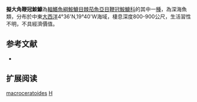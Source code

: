 {{Speciesbox
| name = 擬大角鞭冠鮟鱇
| image = 
| image_width = 250px
| image_caption = 
| status = NE
| status_system = IUCN3.1
| genus = Himantolophus
| species = macroceratoides
| authority = [[Bertelsen_&_Krefft|Bertelsen & Krefft]], 1988
| synonyms = 
}}
'''擬大角鞭冠鮟鱇'''為[[輻鰭魚綱|輻鰭魚綱]][[鮟鱇目|鮟鱇目]][[棘茄魚亞目|棘茄魚亞目]][[鞭冠鮟鱇科|鞭冠鮟鱇科]]的其中一[[種|種]]，為深海魚類，分布於中東[[大西洋|大西洋]]4°36'N,19°40'W海域，棲息深度800-900公尺，生活習性不明，不具經濟價值。
==参考文献==
*{{FishBase_species|genus=Himantolophus|species=macroceratoides|year=2014|month=2}}

== 扩展阅读 ==
{{refbegin}}
{{wikispecies-inline|Himantolophus macroceratoides|擬大角鞭冠鮟鱇}}
{{refend}}
{{Taxonbar|from=Q2770306}}

[[Category:鞭冠鮟鱇屬|macroceratoides]]
[[Category:1988年描述的魚類|H]]


{{魚類小作品}}